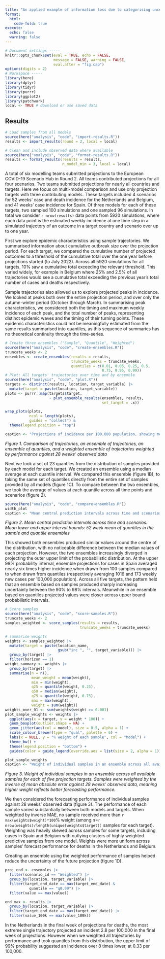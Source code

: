 ```yaml
---
title: "An applied example of information loss due to categorising uncertainty in epidemic modelling"
format: 
  html:
    code-fold: true
execute:
  echo: false
  warning: false
---
```


```r
# Document settings -----
knitr::opts_chunk$set(eval = TRUE, echo = FALSE,
                      message = FALSE, warning = FALSE,
                      eval.after = "fig.cap")
options(digits = 2)
# Workspace -----
library(here)
library(dplyr)
library(tidyr)
library(purrr)
library(ggplot2)
library(patchwork)
local <- TRUE # download or use saved data 
```


## Results

```r
# Load samples from all models
source(here("analysis", "code", "import-results.R"))
results <- import_results(round = 2, local = local)

# Clean and include observed data where available
source(here("analysis", "code", "format-results.R"))
results <- format_results(results = results, 
                          n_model_min = 3, local = local)
```

A total of six modelling teams submitted projections to the European COVID-19 Scenario Hub in Round 2. All teams contributed projections for all four scenarios. Two teams submitted projections for nearly all countries and targets. Here we focus on multi-model comparison and use only projection targets with three contributing models. These targets included 4 scenarios for 52 weeks’ case and death incidence for the Netherlands and Belgium, and 41 weeks’ case incidence for Spain. Of three models for each of these targets, two sampled 100 simulations and one sampled 96 simulations. In total we consider `r nrow(results)` data points from 5920 simulations, where each data point is the estimated weekly incidence at one time step in a simulated trajectory of an outcome in a target country and scenario over up to one year.

First we explore epidemic characteristics using sample trajectories. We summarised information about cumulative outbreak size over the projection period. For each target, we compared the cumulative number of projected outcomes to a threshold of the cumulative total over the one year before projections started (to July 2022). Across all 5920 simulations for all targets, 10% saw a cumulative total exceeding the relevant threshold. This varied widely, for example in Belgium where 25% and 2.5% of all trajectories would see a cumulative total exceeding the previous year’s total number of cases and deaths respectively.

Sample trajectories also allowed us to explore projected peaks in incidence. We looked at peaks both over the entire projection period, and over only the autumn-winter period (October through March). In summarising peak characteristics, we considered both the timing and maximum weekly incidence of each peak, and the total number of peaks, representing distinct epidemic waves and the timing of their turning points. These epidemic characteristics could not be meaningfully estimated from the same results summarised into quantiles, as this sequence of summaries has no theoretical continuity through the time-series.


```r
# Create three ensembles ("Sample", "Quantile", "Weighted")
source(here("analysis", "code", "create-ensembles.R"))
truncate_weeks <- 2
ensembles <- create_ensembles(results = results, 
                              truncate_weeks = truncate_weeks,
                              quantiles = c(0.01, 0.05, 0.25, 0.5, 
                                            0.75, 0.95, 0.99))
# Plot: All targets' trajectories over time and by ensemble
source(here("analysis", "code", "plot.R"))
targets <- distinct(results, location, target_variable) |> 
  mutate(target = paste(location, target_variable))
plots <- purrr::map(targets$target,
                    ~ plot_ensemble_results(ensembles, results, 
                                            set_target = .x))

wrap_plots(plots, 
           ncol = length(plots), 
           guides = "collect") &
  theme(legend.position = "top")

caption <- "Projections of incidence per 100,000 population, showing median, 50%, and 99% probabilistic intervals, using: A) no ensemble method (100 samples per model); B) a median across each model's projections at a given quantile interval; C) quantile intervals of the distribution across all samples; D) a weighted median across samples with each sample weighted by its own performance against observed data."
```

_Figure 1. Comparison of trajectories, an ensemble of trajectories, an ensemble of quantiles, and a weighted ensemble of trajectories weighted by performance against 28 weeks' observed data_ 

Next we took a set of 23 quantiles from the distribution of samples provided by each model for each target. We created an ensemble using a median average at each quantile interval. We compared this ensemble (figure 1B), to taking the same set of quantiles directly from the entire set of samples provided by all models (figure 1C). To compare between the two ensembles, we took the average of values at each quantile across all time points and scenarios (figure 2). 

```r
source(here("analysis", "code", "compare-ensembles.R"))
width_plot
caption <- "Mean central prediction intervals across time and scenarios. Mean lower and upper interval bounds: 52 week mean of quantiles in the sample and quantile ensembles"
```
_Figure 2. Mean central prediction intervals across time and scenarios. Mean lower and upper interval bounds: 52 week mean of quantiles in the sample and quantile ensembles_

This showed both ensembles produced similar values around the centre of the distribution, with no noticeable difference between the median values of each projection. However, the two ensembles increasingly diverged in projecting the outer upper limit of the probabilistic distribution. At the upper 98% probability interval, ensemble projections for cases in Spain averaged nearly six times higher incidence when drawn from 100 samples compared to when drawn from quantiles  (respectively averaging 1016 and 173 weekly new cases per 100,000 population). Across all five targets, the pattern held that an ensemble based on samples produced sharply increasing uncertainty between the 90% to 98% intervals. Meanwhile in an ensemble based on quantiles projected values were closer across upper bound probabilistic intervals.

```r
# Score samples
source(here("analysis", "code", "score-samples.R"))
truncate_weeks <- 2
samples_weighted <- score_samples(results = results, 
                                  truncate_weeks = truncate_weeks)

# summarise weights
weights <- samples_weighted |> 
  mutate(target = paste(location_name, 
                        gsub("inc ", "", target_variable))) |> 
  group_by(target) |> 
  filter(horizon == 1)
weight_summary <- weights |> 
  group_by(target) |> 
  summarise(n = n(),
            mean_weight = mean(weight),
            min = min(weight),
            q25 = quantile(weight, 0.25),
            q50 = median(weight),
            q75 = quantile(weight, 0.75),
            max = max(weight),
            weight = sum(weight))
weights_over_01 <- sum(weights$weight >= 0.001)
plot_sample_weights <- weights |> 
  ggplot(aes(x = target, y = weight * 100)) +
  geom_boxplot(outlier.shape = NA) +
  geom_jitter(aes(col = model), size = 0.5, alpha = 1) +
  scale_colour_brewer(type = "qual", palette = 6) +
  labs(x = NULL, y = "% weight of each sample", col = "Model") +
  theme_bw() +
  theme(legend.position = "bottom") +
  guides(color = guide_legend(override.aes = list(size = 2, alpha = 1)))

plot_sample_weights
caption <- "Weight of individual samples in an ensemble across all available samples for each of five projection targets. Samples were weighted by the inverse of mean absolute error against 28 weeks' observed data, meaning higher weight reflects better forecasting performance."
```
_Figure 3. Weight of individual samples in an ensemble across all available samples for each of five projection targets. Samples were weighted by the inverse of mean absolute error against 28 weeks' observed data, meaning higher weight reflects better forecasting performance._

We then considered the forecasting performance of individual samples against 28 weeks' observed data (figure 3). The performance of each sample varied substantially between both models and targets. When weighted by inverse MAE, no sample received more than `r max(weights$weight)*100`% weight (among n=`r nrow(weights)/length(unique(weights$target))` samples for each target). Weighting was heavily skewed across samples for some targets, including cases in Spain and Belgium with outlying clusters of highly weighted predictive samples from one model. Weights were more uniform across samples' forecast performance for deaths in the Netherlands and Belgium.

Creating an ensemble using the weighted performance of samples helped reduce the uncertainty of the future projection (figure 1D).

```r
proj_end <- ensembles |> 
  filter(scenario_id == "Weighted") |> 
  group_by(location, target_variable) |> 
  filter(target_end_date == max(target_end_date) & 
           quantile == "q0.99") |> 
  filter(value == max(value))

end_max <- results |> 
  group_by(location, target_variable) |>
  filter(target_end_date == max(target_end_date)) |> 
  filter(value_100k == max(value_100k))

```

In the Netherlands in the final week of projections for deaths, the most extreme single trajectory projected an incident 2.8 per 100,000 in the final week of projections. However when we weighted all trajectories by performance and took quantiles from this distribution, the upper limit of 99% probability suggested an incidence over 8 times lower, at 0.33 per 100,000. 
